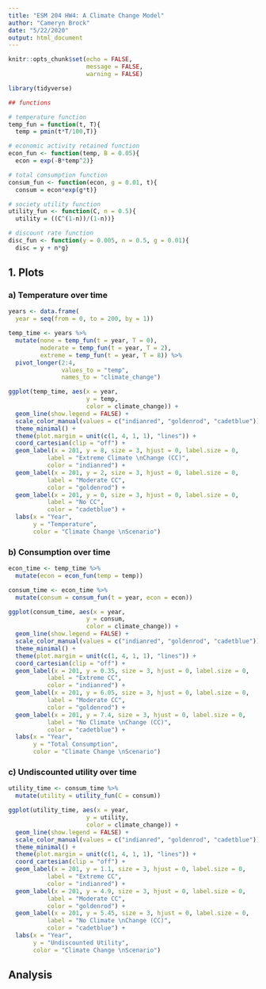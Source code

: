 ```yaml
---
title: "ESM 204 HW4: A Climate Change Model"
author: "Cameryn Brock"
date: "5/22/2020"
output: html_document
---
```


```r
knitr::opts_chunk$set(echo = FALSE,
                      message = FALSE,
                      warning = FALSE)
```

```r
library(tidyverse)
```

```r
## functions

# temperature function
temp_fun = function(t, T){
  temp = pmin(t*T/100,T)}

# economic activity retained function
econ_fun <- function(temp, B = 0.05){
  econ = exp(-B*temp^2)}

# total consumption function
consum_fun <- function(econ, g = 0.01, t){
  consum = econ*exp(g*t)}  

# society utility function
utility_fun <- function(C, n = 0.5){
  utility = ((C^(1-n))/(1-n))}

# discount rate function
disc_fun <- function(y = 0.005, n = 0.5, g = 0.01){
  disc = y + n*g}
```

## 1. Plots

### a) Temperature over time

```r
years <- data.frame(
  year = seq(from = 0, to = 200, by = 1))

temp_time <- years %>% 
  mutate(none = temp_fun(t = year, T = 0),
         moderate = temp_fun(t = year, T = 2),
         extreme = temp_fun(t = year, T = 8)) %>% 
  pivot_longer(2:4,
               values_to = "temp",
               names_to = "climate_change")

ggplot(temp_time, aes(x = year,
                      y = temp,
                      color = climate_change)) +
  geom_line(show.legend = FALSE) + 
  scale_color_manual(values = c("indianred", "goldenrod", "cadetblue")) +
  theme_minimal() + 
  theme(plot.margin = unit(c(1, 4, 1, 1), "lines")) +
  coord_cartesian(clip = "off") +
  geom_label(x = 201, y = 8, size = 3, hjust = 0, label.size = 0,
           label = "Extreme Climate \nChange (CC)",
           color = "indianred") +
  geom_label(x = 201, y = 2, size = 3, hjust = 0, label.size = 0,
           label = "Moderate CC",
           color = "goldenrod") +
  geom_label(x = 201, y = 0, size = 3, hjust = 0, label.size = 0,
           label = "No CC",
           color = "cadetblue") +
  labs(x = "Year",
       y = "Temperature",
       color = "Climate Change \nScenario")

```

### b) Consumption over time

```r
econ_time <- temp_time %>% 
  mutate(econ = econ_fun(temp = temp))

consum_time <- econ_time %>% 
  mutate(consum = consum_fun(t = year, econ = econ))

ggplot(consum_time, aes(x = year,
                      y = consum,
                      color = climate_change)) +
  geom_line(show.legend = FALSE) + 
  scale_color_manual(values = c("indianred", "goldenrod", "cadetblue")) +
  theme_minimal() + 
  theme(plot.margin = unit(c(1, 4, 1, 1), "lines")) +
  coord_cartesian(clip = "off") +
  geom_label(x = 201, y = 0.35, size = 3, hjust = 0, label.size = 0,
           label = "Extreme CC",
           color = "indianred") +
  geom_label(x = 201, y = 6.05, size = 3, hjust = 0, label.size = 0,
           label = "Moderate CC",
           color = "goldenrod") +
  geom_label(x = 201, y = 7.4, size = 3, hjust = 0, label.size = 0,
           label = "No Climate \nChange (CC)",
           color = "cadetblue") +
  labs(x = "Year",
       y = "Total Consumption",
       color = "Climate Change \nScenario")

```

### c) Undiscounted utility over time

```r

utility_time <- consum_time %>% 
  mutate(utility = utility_fun(C = consum))

ggplot(utility_time, aes(x = year,
                      y = utility,
                      color = climate_change)) +
  geom_line(show.legend = FALSE) + 
  scale_color_manual(values = c("indianred", "goldenrod", "cadetblue")) +
  theme_minimal() + 
  theme(plot.margin = unit(c(1, 4, 1, 1), "lines")) +
  coord_cartesian(clip = "off") +
  geom_label(x = 201, y = 1.1, size = 3, hjust = 0, label.size = 0,
           label = "Extreme CC",
           color = "indianred") +
  geom_label(x = 201, y = 4.9, size = 3, hjust = 0, label.size = 0,
           label = "Moderate CC",
           color = "goldenrod") +
  geom_label(x = 201, y = 5.45, size = 3, hjust = 0, label.size = 0,
           label = "No Climate \nChange (CC)",
           color = "cadetblue") +
  labs(x = "Year",
       y = "Undiscounted Utility",
       color = "Climate Change \nScenario")

```

## Analysis
